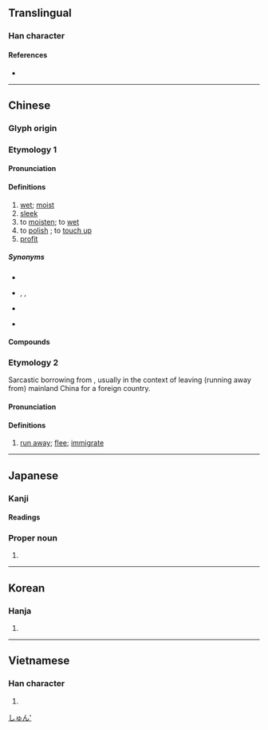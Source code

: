 {{also|润}}
{{character info}}
==Translingual==

===Han character===
{{Han char|rn=85|rad=水|as=12|sn=15|four=37120|canj=EANG|ids=⿰氵閏}}

====References====
* {{Han ref|kx=0649.240|dkj=18255|dj=1060.050|hdz=31748.020|uh=6F64|ud=28516|bh=BCED|bd=48365}}

----

==Chinese==
{{zh-forms|s=润}}

===Glyph origin===
{{Han etym}}

===Etymology 1===

====Pronunciation====
{{zh-pron
|m=rùn
|m-s=
|c=jeon6
|c-t=
|g=
|h=pfs=
|j=
|mb=nē̤ng
|md=
|mn=kh:jūn/qz,tp,xm,zz:lūn
|mn-t=
|w=
|x=
|mc=y
|oc=y
|cat=a,v
}}

====Definitions====
{{zh-hanzi}}

# [[wet]]; [[moist]]
# [[sleek]]
# to [[moisten]]; to [[wet]]
# to [[polish]] {{gl|a piece of writing, etc.}}; to [[touch up]]
# [[profit]] {{gl|excess of revenue over cost}}

=====Synonyms=====
* {{sense|wet}}
{{zh-syn-saurus|潮濕}}
* {{sense|to moisten}} {{zh-l|潤澤}}, {{zh-l|濕潤}}, {{zh-l|滋潤}}
* {{sense|to polish}}
{{zh-syn-saurus|潤色}}
* {{sense|profit}}
{{zh-syn-saurus|利潤}}

====Compounds====
{{zh-der|潤餅|滋潤|潤滑|平均利潤|利潤所得|刪潤|利潤|德潤傭書|分潤|圓潤|不潤|冰清玉潤|光潤|津潤|溫潤|潤屋潤身|溼潤|潤資|淹潤|玉潤珠圓|潤益|潤滑劑|抃風舞潤|潤澤|瑩潤|潤筆|河潤|潤身|礎潤而雨|潤屋|潤下|潤膩|沾潤|於民潤國|祛痰潤肺|珠圓玉潤|潤喉|潤飾|潤色|潤膚|潤肺|潤滑油|潤格|溫潤如玉|滑潤|浸潤之譖|浸潤|潤溼|才非玉潤|脂膏不潤|風調雨潤|鮮潤|脩潤|經濟利潤|紅潤|香潤玉溫|膏潤|豐潤}}

===Etymology 2===
Sarcastic borrowing from {{bor|zh|en|run}}, usually in the context of leaving (running away from) mainland China for a foreign country.

====Pronunciation====
{{zh-pron
|m=rùn
}}

====Definitions====
{{zh-hanzi}}

# {{lb|zh|neologism|internet slang}} [[run away]]; [[flee]]; [[immigrate]]
#: {{zh-x|请 大家 指点 如何 润 去 加拿大？|Can people give suggestions on how to run away [immigrate] to Canada?}}


----

==Japanese==

===Kanji===
{{ja-kanji|grade=c|rs=水12}}

====Readings====
{{ja-readings
|goon=にん
|kanon=じゅん
|kun=うるお-う, うるお-い, うる-む, うるお-す, めぐみ
}}

===Proper noun===
{{ja-pos|proper|じゅん}}

# {{given name|ja|male}}

[[Category:Japanese male given names|しゅん']]

----

==Korean==

===Hanja===
{{ko-hanja|hangeul=[[윤]]|eumhun=|rv=yun|mr=yun|y=yun}}

# {{rfdef|ko|sort=水12}}

----

==Vietnamese==

===Han character===
{{vi-readings|reading=nhuần, nhuận|rs=水12}}

# {{rfdef|vi|sort=水12}}